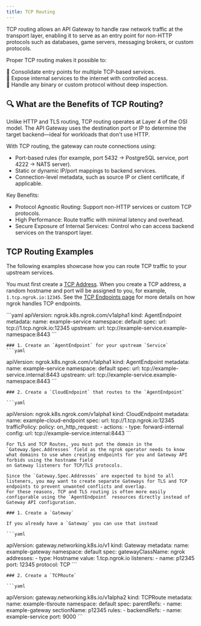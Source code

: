 ```yaml
---
title: TCP Routing
---
```




TCP routing allows an API Gateway to handle raw network traffic at the transport layer, enabling it to serve as an entry point for non-HTTP protocols such as databases, game servers, messaging brokers, or custom protocols.

Proper TCP routing makes it possible to:

🔁 Consolidate entry points for multiple TCP-based services. <br /> 
📡 Expose internal services to the internet with controlled access. <br /> 
🔌 Handle any binary or custom protocol without deep inspection. <br />

## 🔍 What are the Benefits of TCP Routing?

Unlike HTTP and TLS routing, TCP routing operates at Layer 4 of the OSI model. 
The API Gateway uses the destination port or IP to determine the target backend—ideal for workloads that don't use HTTP.

With TCP routing, the gateway can route connections using:

- Port-based rules (for example, port 5432 → PostgreSQL service, port 4222 → NATS server).
- Static or dynamic IP/port mappings to backend services.
- Connection-level metadata, such as source IP or client certificate, if applicable.

Key Benefits:

- Protocol Agnostic Routing: Support non-HTTP services or custom TCP protocols.
- High Performance: Route traffic with minimal latency and overhead.
- Secure Exposure of Internal Services: Control who can access backend services on the transport layer.

## TCP Routing Examples

The following examples showcase how you can route TCP traffic to your upstream services.

You must first create a [TCP Address](/universal-gateway/tcp-addresses/). 
When you create a TCP address, a random hostname and port will be assigned to you, for example, `1.tcp.ngrok.io:12345`.
See the [TCP Endpoints page](/universal-gateway/tcp/) for more details on how ngrok handles TCP endpoints.

<Tabs>
	<Tab title="AgentEndpoint">
	```yaml
  apiVersion: ngrok.k8s.ngrok.com/v1alpha1
  kind: AgentEndpoint
  metadata:
    name: example-service
    namespace: default
  spec:
    url: tcp://1.tcp.ngrok.io:12345
    upstream:
      url: tcp://example-service.example-namespace:8443
	```
	</Tab>
	<Tab title="CloudEndpoint with AgentEndpoint">

	### 1. Create an `AgentEndpoint` for your upstream `Service`
	```yaml
  apiVersion: ngrok.k8s.ngrok.com/v1alpha1
  kind: AgentEndpoint
  metadata:
    name: example-service
    namespace: default
  spec:
    url: tcp://example-service.internal:8443
    upstream:
      url: tcp://example-service.example-namespace:8443
	```

	### 2. Create a `CloudEndpoint` that routes to the `AgentEndpoint`

	```yaml
  apiVersion: ngrok.k8s.ngrok.com/v1alpha1
  kind: CloudEndpoint
  metadata:
    name: example-cloud-endpoint
  spec:
    url: tcp://1.tcp.ngrok.io:12345
    trafficPolicy:
      policy:
        on_http_request:
        - actions:
          - type: forward-internal
            config:
              url: tcp://example-service.internal:8443
	```
	</Tab>
	<Tab title="Gateway API">

	For TLS and TCP Routes, you must put the domain in the `Gateway.Spec.Addresses` field as the ngrok operator needs to know what domains to use when creating endpoints for you and Gateway API forbids using the hostname field
	on Gateway listeners for TCP/TLS protocols.

	Since the `Gateway.Spec.Addresses` are expected to bind to all listeners, you may want to create separate Gateways for TLS and TCP endpoints to prevent unwanted conflicts and overlap.
	For these reasons, TCP and TLS routing is often more easily configurable using the `AgentEndpoint` resources directly instead of Gateway API configuration.

	### 1. Create a `Gateway`

	If you already have a `Gateway` you can use that instead

	```yaml
  apiVersion: gateway.networking.k8s.io/v1
  kind: Gateway
  metadata:
    name: example-gateway
    namespace: default
  spec:
    gatewayClassName: ngrok
    addresses:
    - type: Hostname
      value: 1.tcp.ngrok.io
    listeners:
      - name: p12345
        port: 12345
        protocol: TCP
	```

	### 2. Create a `TCPRoute`

	```yaml
  apiVersion: gateway.networking.k8s.io/v1alpha2
  kind: TCPRoute
  metadata:
    name: example-tlsroute
    namespace: default
  spec:
    parentRefs:
      - name: example-gateway
        sectionName: p12345
    rules:
      - backendRefs:
          - name: example-service
            port: 9000
	```
	</Tab>
</Tabs>
